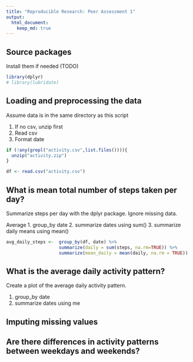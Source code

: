 ```yaml
---
title: "Reproducible Research: Peer Assessment 1"
output: 
  html_document:
    keep_md: true
---
```


## Source packages 
Install them if needed (TODO)
```r
library(dplyr)
# library(lubridate)  
```


## Loading and preprocessing the data
Assume data is in the same directory as this script

1. If no csv, unzip first
2. Read csv 
3. Format date

```r
if (!any(grepl("activity.csv",list.files()))){
  unzip("activity.zip")
}

df <- read.csv("activity.csv")

```



## What is mean total number of steps taken per day?
Summarize steps per day with the dplyr package. Ignore missing data. 

Average 
1. group_by date 
2. summarize dates using sum()
3. summarize daily means using mean()

```r
avg_daily_steps <-  group_by(df, date) %>% 
                    summarize(daily = sum(steps, na.rm=TRUE)) %>%
                    summarize(mean_daily = mean(daily, na.rm = TRUE))
```


## What is the average daily activity pattern?
Create a plot of the average daily activity pattern.

1. group_by date
2. summarize dates using me


## Imputing missing values



## Are there differences in activity patterns between weekdays and weekends?
